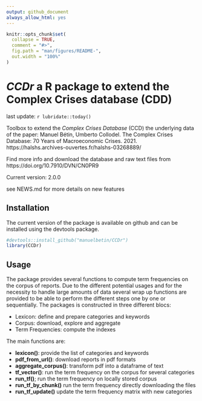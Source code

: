 ```yaml
---
output: github_document
always_allow_html: yes
---
```


<!-- README.md is generated from README.Rmd. Please edit that file -->

```r
knitr::opts_chunk$set(
  collapse = TRUE,
  comment = "#>",
  fig.path = "man/figures/README-",
  out.width = "100%"
)
```

# *CCDr* a R package to extend the Complex Crises database (CDD) 

last update: `r lubridate::today()`

Toolbox to extend the *Complex Crises Database* (CCD) the underlying data of the paper:
Manuel Bétin, Umberto Collodel. The Complex Crises Database: 70 Years of Macroeconomic Crises. 2021. 
https://halshs.archives-ouvertes.fr/halshs-03268889/


Find more info and download the database and raw text files from https://doi.org/10.7910/DVN/CN0PR9


Current version: 2.0.0
 
 see NEWS.md for more details on new features
 
## Installation 

The current version of the package is available on github and can be installed using the devtools package.


```r
#devtools::install_github("manuelbetin/CCDr")
library(CCDr)
```

## Usage
 
The package provides several functions to compute term frequencies on the corpus of reports. Due to the different potential usages and for the necessity to handle large amounts of data several wrap up functions are provided to be able to perform the different steps one by one or sequentially.
The packages is constructed in three different blocs:

- Lexicon: define and prepare categories and keywords
- Corpus: download, explore and aggregate
- Term Frequencies: compute the indexes

The main functions are: 
 
 - **lexicon()**: provide the list of categories and keywords
 - **pdf_from_url()**: download reports in pdf formats
 - **aggregate_corpus()**: transform pdf into a dataframe of text
 - **tf_vector()**: run the term frequency on the corpus for several categories
 - **run_tf()**; run the term frequency on locally stored corpus
 - **run_tf_by_chunk()** run the term frequency directly downloading the files 
 - **run_tf_update()** update the term frequency matrix with new categories

